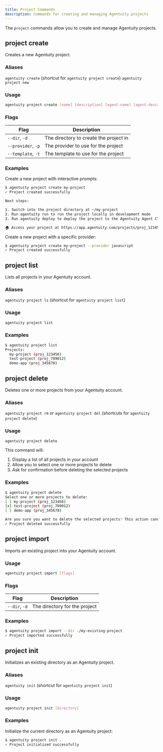 ```yaml
---
title: Project Commands
description: Commands for creating and managing Agentuity projects
---
```


The `project` commands allow you to create and manage Agentuity projects.

## project create

Creates a new Agentuity project.

### Aliases

`agentuity create` (shortcut for `agentuity project create`)
`agentuity project new`

### Usage

```bash
agentuity project create [name] [description] [agent-name] [agent-description] [auth-type] [flags]
```

### Flags

| Flag | Description |
| ---- | ----------- |
| `--dir`, `-d` | The directory to create the project in |
| `--provider`, `-p` | The provider to use for the project |
| `--template`, `-t` | The template to use for the project |

### Examples

Create a new project with interactive prompts:
```bash
$ agentuity project create my-project
✓ Project created successfully

Next steps:

1. Switch into the project directory at ~/my-project
2. Run agentuity run to run the project locally in development mode
3. Run agentuity deploy to deploy the project to the Agentuity Agent Cloud

🏠 Access your project at https://app.agentuity.com/projects/proj_123456
```

Create a new project with a specific provider:
```bash
$ agentuity project create my-project --provider javascript
✓ Project created successfully
```

## project list

Lists all projects in your Agentuity account.

### Aliases

`agentuity project ls` (shortcut for `agentuity project list`)

### Usage

```bash
agentuity project list
```

### Examples

```bash
$ agentuity project list
Projects:
  my-project (proj_123456)
  test-project (proj_789012)
  demo-app (proj_345678)
```

## project delete

Deletes one or more projects from your Agentuity account.

### Aliases

`agentuity project rm` or `agentuity project del` (shortcuts for `agentuity project delete`)

### Usage

```bash
agentuity project delete
```

This command will:
1. Display a list of all projects in your account
2. Allow you to select one or more projects to delete
3. Ask for confirmation before deleting the selected projects

### Examples

```bash
$ agentuity project delete
Select one or more projects to delete:
[ ] my-project (proj_123456)
[x] test-project (proj_789012)
[ ] demo-app (proj_345678)

Are you sure you want to delete the selected projects? This action cannot be undone. [y/N] y
✓ Project deleted successfully
```

## project import

Imports an existing project into your Agentuity account.

### Usage

```bash
agentuity project import [flags]
```

### Flags

| Flag | Description |
| ---- | ----------- |
| `--dir`, `-d` | The directory for the project |

### Examples

```bash
$ agentuity project import --dir ./my-existing-project
✓ Project imported successfully
```

## project init

Initializes an existing directory as an Agentuity project.

### Aliases

`agentuity init` (shortcut for `agentuity project init`)

### Usage

```bash
agentuity project init [directory]
```

### Examples

Initialize the current directory as an Agentuity project:
```bash
$ agentuity project init .
✓ Project initialized successfully
```
